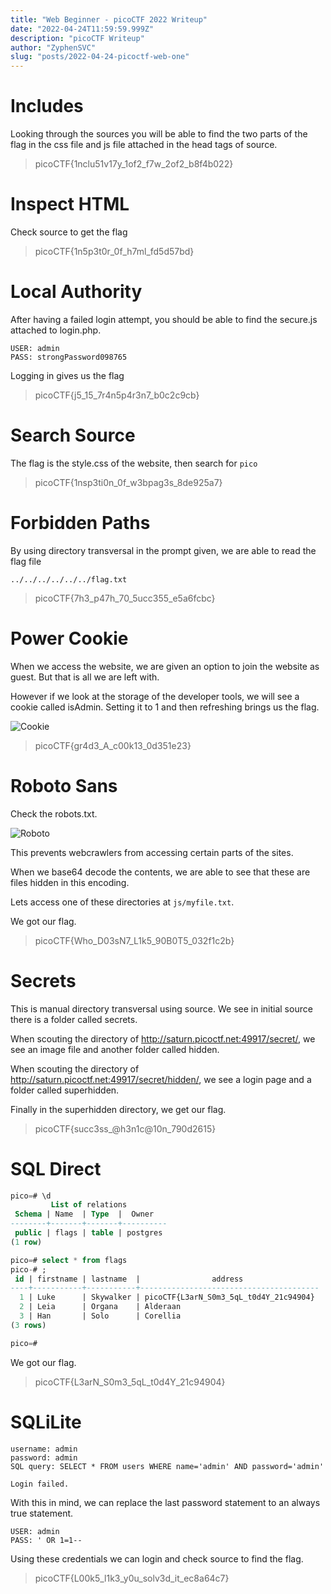 ```yaml
---
title: "Web Beginner - picoCTF 2022 Writeup"
date: "2022-04-24T11:59:59.999Z"
description: "picoCTF Writeup"
author: "ZyphenSVC"
slug: "posts/2022-04-24-picoctf-web-one"
---
```


# Includes

Looking through the sources you will be able to find the two parts of the flag in the css file and js file attached in the head tags of source.

> picoCTF{1nclu51v17y_1of2_f7w_2of2_b8f4b022}

# Inspect HTML

Check source to get the flag

> picoCTF{1n5p3t0r_0f_h7ml_fd5d57bd}

# Local Authority

After having a failed login attempt, you should be able to find the secure.js attached to login.php.

```
USER: admin
PASS: strongPassword098765
```

Logging in gives us the flag

> picoCTF{j5_15_7r4n5p4r3n7_b0c2c9cb} 


# Search Source

The flag is the style.css of the website, then search for `pico`

> picoCTF{1nsp3ti0n_0f_w3bpag3s_8de925a7}

# Forbidden Paths

By using directory transversal in the prompt given, we are able to read the flag file

`../../../../../../flag.txt`

> picoCTF{7h3_p47h_70_5ucc355_e5a6fcbc}

# Power Cookie

When we access the website, we are given an option to join the website as guest. But that is all we are left with.

However if we look at the storage of the developer tools, we will see a cookie called isAdmin. Setting it to 1 and then refreshing brings us the flag.

![Cookie](./cookie.png)

> picoCTF{gr4d3_A_c00k13_0d351e23}

# Roboto Sans

Check the robots.txt.

![Roboto](./roboto.png)

This prevents webcrawlers from accessing certain parts of the sites.

When we base64 decode the contents, we are able to see that these are files hidden in this encoding.

Lets access one of these directories at `js/myfile.txt`.

We got our flag.

> picoCTF{Who_D03sN7_L1k5_90B0T5_032f1c2b}

# Secrets

This is manual directory transversal using source. We see in initial source there is a folder called secrets.

When scouting the directory of <http://saturn.picoctf.net:49917/secret/>, we see an image file and another folder called hidden.

When scouting the directory of <http://saturn.picoctf.net:49917/secret/hidden/>, we see a login page and a folder called superhidden.

Finally in the superhidden directory, we get our flag.

> picoCTF{succ3ss_@h3n1c@10n_790d2615}

# SQL Direct

```sql
pico=# \d
         List of relations
 Schema | Name  | Type  |  Owner   
--------+-------+-------+----------
 public | flags | table | postgres
(1 row)

pico=# select * from flags
pico-# ;
 id | firstname | lastname  |                address                 
----+-----------+-----------+----------------------------------------
  1 | Luke      | Skywalker | picoCTF{L3arN_S0m3_5qL_t0d4Y_21c94904}
  2 | Leia      | Organa    | Alderaan
  3 | Han       | Solo      | Corellia
(3 rows)

pico=# 
```

We got our flag.

> picoCTF{L3arN_S0m3_5qL_t0d4Y_21c94904}

# SQLiLite

```
username: admin
password: admin
SQL query: SELECT * FROM users WHERE name='admin' AND password='admin'

Login failed.
```

With this in mind, we can replace the last password statement to an always true statement.

```
USER: admin
PASS: ' OR 1=1--
```

Using these credentials we can login and check source to find the flag.

> picoCTF{L00k5_l1k3_y0u_solv3d_it_ec8a64c7}